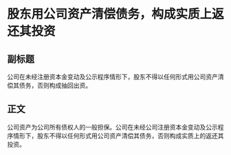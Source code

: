# 股东用公司资产清偿债务，构成实质上返还其投资
## 副标题
公司在未经注册资本金变动及公示程序情形下，股东不得以任何形式用公司资产清偿其债务，否则构成抽回出资。
## 正文
公司资产为公司所有债权人的一般担保。公司在未经公司注册资本金变动及公示程序情形下，股东不得以任何形式用公司资产清偿其债务，否则构成实质上的返还其投资。